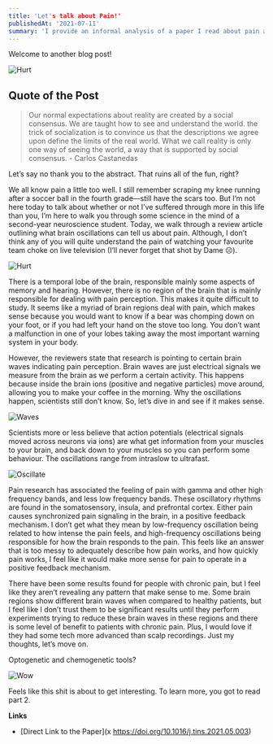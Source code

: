 ```yaml
---
title: 'Let's talk about Pain!'
publishedAt: '2021-07-11'
summary: 'I provide an informal analysis of a paper I read about pain and brain oscillations.'
---
```


Welcome to another blog post!

![Hurt](/images/hurt.gif)

## Quote of the Post
> Our normal expectations about reality are created by a social consensus. We are taught how to see and understand the world. the trick of socialization is to convince us that the descriptions we agree upon define the limits of the real world. What we call reality is only one way of seeing the world, a way that is supported by social consensus. - Carlos Castanedas

Let’s say no thank you to the abstract. That ruins all of the fun, right? 

We all know pain a little too well. I still remember scraping my knee running after a soccer ball in the fourth grade—still have the scars too. But I’m not here today to talk about whether or not I’ve suffered through more in this life than you, I’m here to walk you through some science in the mind of a second-year neuroscience student. Today, we walk through a review article outlining what brain oscillations can tell us about pain. Although, I don’t think any of you will quite understand the pain of watching your favourite team choke on live television (I’ll never forget that shot by Dame ☹).

![Hurt](/images/dame.gif)

There is a temporal lobe of the brain, responsible mainly some aspects of memory and hearing. However, there is no region of the brain that is mainly responsible for dealing with pain perception. This makes it quite difficult to study. It seems like a myriad of brain regions deal with pain, which makes sense because you would want to know if a bear was chomping down on your foot, or if you had left your hand on the stove too long. You don’t want a malfunction in one of your lobes taking away the most important warning system in your body. 

However, the reviewers state that research is pointing to certain brain waves indicating pain perception. Brain waves are just electrical signals we measure from the brain as we perform a certain activity. This happens because inside the brain ions (positive and negative particles) move around, allowing you to make your coffee in the morning. Why the oscillations happen, scientists still don’t know. So, let’s dive in and see if it makes sense.

![Waves](/images/waves.jpg)

Scientists more or less believe that action potentials (electrical signals moved across neurons via ions) are what get information from your muscles to your brain, and back down to your muscles so you can perform some behaviour. The oscillations range from intraslow to ultrafast. 
  
![Oscillate](/images/waves.jpg)

Pain research has associated the feeling of pain with gamma and other high frequency bands, and less low frequency bands. These oscillatory rhythms are found in the somatosensory, insula, and prefrontal cortex. Either pain causes synchronized pain signaling in the brain, in a positive feedback mechanism. I don’t get what they mean by low-frequency oscillation being related to how intense the pain feels, and high-frequency oscillations being responsible for how the brain responds to the pain. This feels like an answer that is too messy to adequately describe how pain works, and how quickly pain works, I feel like it would make more sense for pain to operate in a positive feedback mechanism.

There have been some results found for people with chronic pain, but I feel like they aren’t revealing any pattern that make sense to me. Some brain regions show different brain waves when compared to healthy patients, but I feel like I don’t trust them to be significant results until they perform experiments trying to reduce these brain waves in these regions and there is some level of benefit to patients with chronic pain. Plus, I would love if they had some tech more advanced than scalp recordings. Just my thoughts, let’s move on.

Optogenetic and chemogenetic tools?

![Wow](/images/wow.gif)

Feels like this shit is about to get interesting. To learn more, you got to read part 2. 

**Links**
- [Direct Link to the Paper](x https://doi.org/10.1016/j.tins.2021.05.003)
